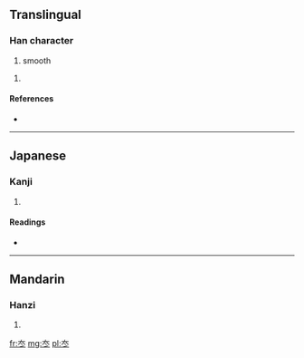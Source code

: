 ==Translingual==

===Han character===
{{Han char|rn=15|rad=冫|as=03|sn=5|four=|canj=大卜 (KY)}}
# smooth

# {{defn|Han|sort=冫03}}

====References====
* {{Han ref|kx=0131.230|dkj=01611|dj=0294.140|hdz=10295.050|uh=51AD|ud=20909}}

----

==Japanese==

===Kanji===
{{ja-kanji|grade=|rs=冫03}}

# {{defn|lang=ja|sort=冫03}}

====Readings====
* {{ja-readings|on=[[たい]] (tai), [[たつ]] (tatsu), [[たち]] (tachi)|kun=[[なめらか]] (nameraka)}}

----

==Mandarin==

===Hanzi===
{{cmn-hanzi|pin=[[tái]] ([[tai2]])|wg=t'ai<sup>2</sup>}}

# {{defn|lang=cmn|sort=冫03}}

[[fr:冭]]
[[mg:冭]]
[[pl:冭]]